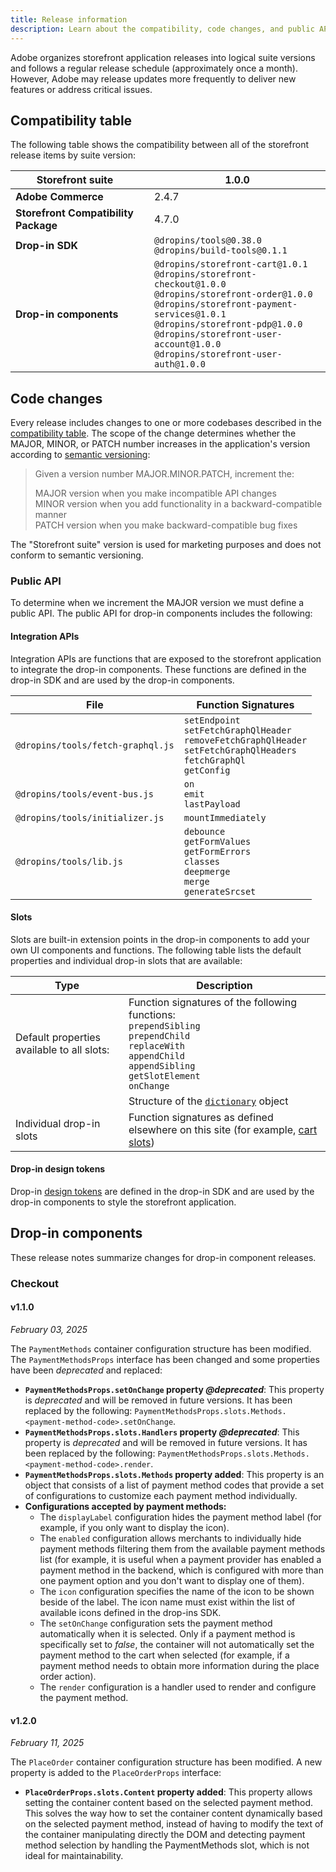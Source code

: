 ```yaml
---
title: Release information
description: Learn about the compatibility, code changes, and public API for Adobe Commerce storefront application releases.
---
```



Adobe organizes storefront application releases into logical suite versions and follows a regular release schedule (approximately once a month). However, Adobe may release updates more frequently to deliver new features or address critical issues. 

## Compatibility table

The following table shows the compatibility between all of the storefront release items by suite version:

| Storefront suite | | 1.0.0 |
|---|---|---|
| **Adobe Commerce** | | 2.4.7 |
| **Storefront Compatibility Package** | | 4.7.0 |
| **Drop-in SDK** | | `@dropins/tools@0.38.0`<br/>`@dropins/build-tools@0.1.1` |
| **Drop-in components** | | `@dropins/storefront-cart@1.0.1`<br/>`@dropins/storefront-checkout@1.0.0`<br/>`@dropins/storefront-order@1.0.0`<br/>`@dropins/storefront-payment-services@1.0.1`<br/>`@dropins/storefront-pdp@1.0.0`<br/>`@dropins/storefront-user-account@1.0.0`<br/>`@dropins/storefront-user-auth@1.0.0` |

## Code changes

Every release includes changes to one or more codebases described in the [compatibility table](/releases/#compatibility-table). The scope of the change determines whether the MAJOR, MINOR, or PATCH number increases in the application's version according to [semantic versioning](https://semver.org/):

> Given a version number MAJOR.MINOR.PATCH, increment the:
> 
> MAJOR version when you make incompatible API changes  
> MINOR version when you add functionality in a backward-compatible manner  
> PATCH version when you make backward-compatible bug fixes  

<Aside type="note">
The "Storefront suite" version is used for marketing purposes and does not conform to semantic versioning.
</Aside>

### Public API

To determine when we increment the MAJOR version we must define a public API. The public API for drop-in components includes the following:

#### Integration APIs

Integration APIs are functions that are exposed to the storefront application to integrate the drop-in components. These functions are defined in the drop-in SDK and are used by the drop-in components.

| File | Function Signatures |
|---|---|
| `@dropins/tools/fetch-graphql.js` | `setEndpoint`<br/>`setFetchGraphQlHeader`<br/>`removeFetchGraphQlHeader`<br/>`setFetchGraphQlHeaders`<br/>`fetchGraphQl`<br/>`getConfig` |
| `@dropins/tools/event-bus.js` | `on`<br/>`emit`<br/>`lastPayload` |
| `@dropins/tools/initializer.js` | `mountImmediately` |
| `@dropins/tools/lib.js` | `debounce`<br/>`getFormValues`<br/>`getFormErrors`<br/>`classes`<br/>`deepmerge`<br/>`merge`<br/>`generateSrcset` |

#### Slots

Slots are built-in extension points in the drop-in components to add your own UI components and functions. The following table lists the default properties and individual drop-in slots that are available:

| Type | Description |
|---|---|
| Default properties available to all slots: | Function signatures of the following functions:<br/>`prependSibling`<br/>`prependChild`<br/>`replaceWith`<br/>`appendChild`<br/>`appendSibling`<br/>`getSlotElement`<br/>`onChange` |
| | Structure of the [`dictionary`](/dropins/labeling/#drop-in-component-dictionaries) object |
| Individual drop-in slots | Function signatures as defined elsewhere on this site (for example, [cart slots](https://experienceleague.adobe.com/developer/commerce/storefront/dropins/cart/slots/)) |

#### Drop-in design tokens

Drop-in [design tokens](/dropins/branding/#design-tokens) are defined in the drop-in SDK and are used by the drop-in components to style the storefront application.

## Drop-in components

These release notes summarize changes for drop-in component releases.

### Checkout

#### v1.1.0

_February 03, 2025_

The `PaymentMethods` container configuration structure has been modified. The `PaymentMethodsProps` interface has been changed and some properties have been _deprecated_ and replaced:

- **`PaymentMethodsProps.setOnChange` property _@deprecated_**: This property is _deprecated_ and will be removed in future versions. It has been replaced by the following: `PaymentMethodsProps.slots.Methods.<payment-method-code>.setOnChange`.
- **`PaymentMethodsProps.slots.Handlers` property _@deprecated_**: This property is _deprecated_ and will be removed in future versions. It has been replaced by the following: `PaymentMethodsProps.slots.Methods.<payment-method-code>.render`.
- **`PaymentMethodsProps.slots.Methods` property added**: This property is an object that consists of a list of payment method codes that provide a set of configurations to customize each payment method individually.
- **Configurations accepted by payment methods:**
  - The `displayLabel` configuration hides the payment method label (for example, if you only want to display the icon).
  - The `enabled` configuration allows merchants to individually hide payment methods filtering them from the available payment methods list (for example, it is useful when a payment provider has enabled a payment method in the backend, which is configured with more than one payment option and you don't want to display one of them).
  - The `icon` configuration specifies the name of the icon to be shown beside of the label. The icon name must exist within the list of available icons defined in the drop-ins SDK.
  - The `setOnChange` configuration sets the payment method automatically when it is selected. Only if a payment method is specifically set to _false_, the container will not automatically set the payment method to the cart when selected (for example, if a payment method needs to obtain more information during the place order action).
  - The `render` configuration is a handler used to render and configure the payment method.

#### v1.2.0

_February 11, 2025_

The `PlaceOrder` container configuration structure has been modified. A new property is added to the `PlaceOrderProps` interface:

- **`PlaceOrderProps.slots.Content` property added**: This property allows setting the container content based on the selected payment method. This solves the way how to set the container content dynamically based on the selected payment method, instead of having to modify the text of the container manipulating directly the DOM and detecting payment method selection by handling the PaymentMethods slot, which is not ideal for maintainability.
